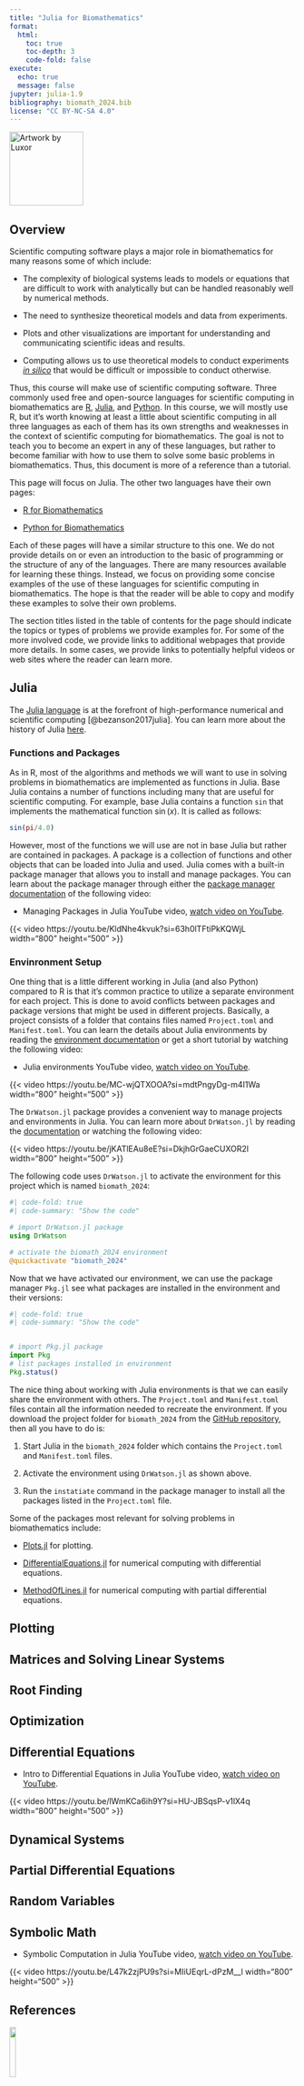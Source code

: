 ```yaml
---
title: "Julia for Biomathematics"
format:
  html:
    toc: true
    toc-depth: 3
    code-fold: false
execute:
  echo: true
  message: false
jupyter: julia-1.9
bibliography: biomath_2024.bib
license: "CC BY-NC-SA 4.0"
---
```


[![Artwork by Luxor](https://docs.juliahub.com/Luxor/HA9ps/2.13.0/assets/figures/juliaspinner.gif){fig-alt="A gif showing the logo for the Julia progrmmin language." width=130 fig-align="left"}](https://docs.juliahub.com/Luxor/HA9ps/2.13.0/tutorial/simple-animation/)


## Overview

Scientific computing software plays a major role in biomathematics for many reasons some of which include:

* The complexity of biological systems leads to models or equations that are difficult to work with analytically but can be handled reasonably well by numerical methods. 

* The need to synthesize theoretical models and data from experiments.

* Plots and other visualizations are important for understanding and communicating scientific ideas and results.

* Computing allows us to use theoretical models to conduct experiments [*in silico*](https://en.wikipedia.org/wiki/In_silico) that would be difficult or impossible to conduct otherwise. 

Thus, this course will make use of scientific computing software. Three commonly used free and open-source languages for scientific computing in biomathematics are [R](https://www.r-project.org/), [Julia](https://julialang.org/), and [Python](https://www.python.org/). In this course, we will mostly use R, but it's worth knowing at least a little about scientific computing in all three languages as each of them has its own strengths and weaknesses in the context of scientific computing for biomathematics. The goal is not to teach you to  become an expert in any of these languages, but rather to become familiar with how to use them to solve some basic problems in biomathematics. Thus, this document is more of a reference than a tutorial. 

This page will focus on Julia. The other two languages have their own pages:

* [R for Biomathematics](https://biomath2024.netlify.app/biomath_r)

* [Python for Biomathematics](https://biomath2024.netlify.app/biomath_python)

Each of these pages will have a similar structure to this one. We do not provide details on or even an introduction to the basic of programming or the structure of any of the languages. There are many resources available for learning these things. Instead, we focus on providing some concise examples of the use of these languages for scientific computing in biomathematics. The hope is that the reader will be able to copy and modify these examples to solve their own problems.


The section titles listed in the table of contents for the page should indicate the topics or types of problems we provide examples for. For some of the more involved code, we provide links to additional webpages that provide more details. In some cases, we provide links to potentially helpful videos or web sites where the reader can learn more.


## Julia

The [Julia language](https://julialang.org/) is at the forefront of high-performance numerical and scientific computing  [@bezanson2017julia]. You can learn more about the history of Julia [here](https://en.wikipedia.org/wiki/Julia_(programming_language)).

### Functions and Packages

As in R, most of the algorithms and methods we will want to use in solving problems in biomathematics are implemented as functions in Julia. Base Julia contains a number of functions including many that are useful for scientific computing. For example, base Julia contains a function `sin` that implements the mathematical function $\sin(x)$. It is called as follows:

```julia
sin(pi/4.0)
```

However, most of the functions we will use are not in base Julia but rather are contained in packages. A package is a collection of functions and other objects that can be loaded into Julia and used. Julia comes with a built-in package manager that allows you to install and manage packages. You can learn about the package manager through either the [package manager documentation](https://docs.julialang.org/en/v1/stdlib/Pkg/) of the following video:

*  Managing Packages in Julia YouTube video, [watch video on YouTube](https://youtu.be/KldNhe4kvuk?si=63h0lTFtiPkKQWjL).
  
{{< video https://youtu.be/KldNhe4kvuk?si=63h0lTFtiPkKQWjL width="800" height="500" >}}



### Envinronment Setup

One thing that is a little different working in Julia (and also Python) compared to R is that it's common practice to utilize a separate environment for each project. This is done to avoid conflicts between packages and package versions that might be used in different projects. Basically, a project consists of a folder that contains files named `Project.toml` and `Manifest.toml`. You can learn the details about Julia environments by reading the [environment documentation](https://docs.julialang.org/en/v1/manual/code-loading/#Environments-1) or get a short tutorial by watching the following video:


*  Julia environments YouTube video, [watch video on YouTube](https://youtu.be/MC-wjQTXOOA?si=mdtPngyDg-m4I1Wa).
  
{{< video https://youtu.be/MC-wjQTXOOA?si=mdtPngyDg-m4I1Wa width="800" height="500" >}}

The `DrWatson.jl` package provides a convenient way to manage projects and environments in Julia. You can learn more about `DrWatson.jl` by reading the [documentation](https://juliadynamics.github.io/DrWatson.jl/stable/) or watching the following video:

{{< video https://youtu.be/jKATlEAu8eE?si=DkjhGrGaeCUXOR2l width="800" height="500" >}}

The following code uses `DrWatson.jl` to activate the environment for this project which is named `biomath_2024`:

```julia
#| code-fold: true
#| code-summary: "Show the code" 

# import DrWatson.jl package
using DrWatson

# activate the biomath_2024 environment
@quickactivate "biomath_2024"
```


Now that we have activated our environment, we can use the package manager `Pkg.jl` see what packages are installed in the environment and their versions:

```julia
#| code-fold: true
#| code-summary: "Show the code"


# import Pkg.jl package
import Pkg
# list packages installed in environment
Pkg.status()
```

The nice thing about working with Julia environments is that we can easily share the environment with others. The `Project.toml` and `Manifest.toml` files contain all the information needed to recreate the environment. If you download the project folder for `biomath_2024` from the [GitHub repository](https://github.com/jmgraham30/biomath_2024/tree/main), then all you have to do is:

1. Start Julia in the `biomath_2024` folder which contains the `Project.toml` and `Manifest.toml` files.

2. Activate the environment using `DrWatson.jl` as shown above.

3. Run the `instatiate` command in the package manager to install all the packages listed in the `Project.toml` file.

Some of the packages most relevant for solving problems in biomathematics include:

*  [Plots.jl](http://docs.juliaplots.org/latest/) for plotting.

*  [DifferentialEquations.jl](https://diffeq.sciml.ai/stable/) for numerical computing with differential equations.

* [MethodOfLines.jl](https://docs.sciml.ai/MethodOfLines/stable/) for numerical computing with partial differential equations.

## Plotting 



## Matrices and Solving Linear Systems




## Root Finding



## Optimization



## Differential Equations


*  Intro to Differential Equations in Julia YouTube video, [watch video on YouTube](https://youtu.be/lWmKCa6ih9Y?si=HU-JBSqsP-v1lX4q).
  
{{< video https://youtu.be/lWmKCa6ih9Y?si=HU-JBSqsP-v1lX4q width="800" height="500" >}}



## Dynamical Systems



## Partial Differential Equations



## Random Variables



## Symbolic Math

*  Symbolic Computation in Julia YouTube video, [watch video on YouTube](https://youtu.be/L47k2zjPU9s?si=MIiUEqrL-dPzM__l).
  
{{< video https://youtu.be/L47k2zjPU9s?si=MIiUEqrL-dPzM__l width="800" height="500" >}}




## References

::: {#refs}
:::


[![](http://mirrors.creativecommons.org/presskit/buttons/88x31/png/by-nc-sa.png?raw=1){fig-align="left" width=15%}](https://creativecommons.org/licenses/by-nc-sa/4.0/legalcode)
